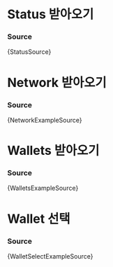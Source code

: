 




# Status 받아오기

<StatusExample />

### Source

<CodeBlock language="tsx">{StatusSource}</CodeBlock>

# Network 받아오기

<NetworkExample />

### Source

<CodeBlock language="tsx">{NetworkExampleSource}</CodeBlock>

# Wallets 받아오기

<WalletsExample />

### Source

<CodeBlock language="tsx">{WalletsExampleSource}</CodeBlock>

# Wallet 선택

<WalletSelectExample />

### Source

<CodeBlock language="tsx">{WalletSelectExampleSource}</CodeBlock>